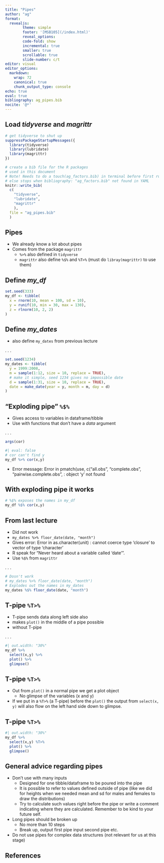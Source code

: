 ```yaml
---
title: "Pipes"
author: "ag"
format:
  revealjs:
        theme: simple
        footer: '[MSB105](/index.html)'
        reveal_options:
        code-fold: show
        incremental: true
        smaller: true
        scrollable: true
        slide-number: c/t
editor: visual
editor_options:
  markdown:
    wrap: 72
    canonical: true
    chunk_output_type: console
echo: true
eval: true
bibliography: ag_pipes.bib
nocite: '@*'
---
```


## Load *tidyverse* and *magrittr*

```r
# get tidyverse to shut up
suppressPackageStartupMessages({
  library(tidyverse)
  library(lubridate)
  library(magrittr)
})
```

```r
# create a bib file for the R packages
# used in this document
# Note! Needs to do a touch(ag_factors.bib) in terminal before first run
# else stops when bibliography: "ag_factors.bib" not found in YAML
knitr::write_bib(
  c(
    "tidyverse",
    "lubridate",
    "magrittr"
    ),
  file = "ag_pipes.bib"
  )
```

## Pipes

-   We already know a lot about pipes
-   Comes from the package `magrittr`
    -   `%>%` also defined in `tidyverse`
    -   `magrittr` also define `%$%` and `%T>%` (must do
        `libray(magrittr)` to use them)

## Define *my_df*

```r
set.seed(333)
my_df <- tibble(
  x = rnorm(10, mean = 100, sd = 10),
  y = runif(10, min = 30, max = 130),
  z = rlnorm(10, 2, 2)
)
```

## Define *my_dates*

-   also define `my_dates` from previous lecture

. . .

```r
set.seed(1234)
my_dates <- tibble(
  y = 1999:2008,
  m = sample(1:12, size = 10, replace = TRUE),
  # make it simple, seed 1234 gives no impossible date
  d = sample(1:31, size = 10, replace = TRUE),
  date = make_date(year = y, month = m, day = d)
)
```

## "Exploding pipe" `%$%`

-   Gives access to variables in dataframe/tibble
-   Use with functions that don't have a *data* argument

. . .

```r
args(cor)
```

```r
#| eval: false
# cor can't find y
my_df %>% cor(x,y)
```

-   Error message: Error in pmatch(use, c("all.obs", "complete.obs",
    "pairwise.complete.obs", : object 'y' not found

## With exploding pipe it works

```r
# %$% exposes the names in my_df
my_df %$% cor(x,y)
```

## From last lecture

-   Did not work
-   `my_dates %>% floor_date(date, "month")`
-   Gives error: Error in as.character(unit) : cannot coerce type
    'closure' to vector of type 'character'
-   R speak for "Never heard about a variable called 'date'".
-   Use `%$%` from `magrittr`

. . .

```r
# Dosn't work
# my_dates %>% floor_date(date, "month")
# Explodes out the names in my_dates
my_dates %$% floor_date(date, "month")
```

## T-pipe `%T>%`

-   T-pipe sends data along left side also
-   makes `plot()` in the middle of a pipe possible
-   without T-pipe

. . .

```r
#| out.width: "30%"
my_df %>% 
  select(x,y) %>% 
  plot() %>% 
  glimpse()
```

## T-pipe `%T>%`

-   Out from `plot()` in a normal pipe we get a plot object
    -   No glimpse of the variables (x and y)
-   If we put in a `%T>%` (a T-pipe) before the `plot()` the output from
    `select(x, y)` will also flow on the left hand side down to glimpse.

## T-pipe `%T>%`{.smaller}

```r
#| out.width: "30%"
my_df %>% 
  select(x,y) %T>% 
  plot() %>% 
  glimpse()
```

## General advice regarding pipes

-   Don't use with many inputs
    -   Designed for one tibble/dataframe to be poured into the pipe
    -   It is possible to refer to values defined outside of pipe (like
        we did for heights when we needed mean and sd for males and
        females to draw the distributions)
    -   Try to calculate such values right before the pipe or write a
        comment indicating where they are calculated. Remember to be
        kind to your future self.
-   Long pipes should be broken up
    -   No more than 10 steps
    -   Break up, output first pipe input second pipe etc.
-   Do not use pipes for complex data structures (not relevant for us at
    this stage)

## References
